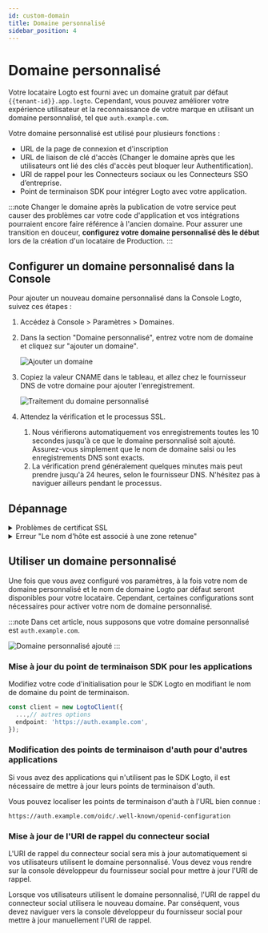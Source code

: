 ```yaml
---
id: custom-domain
title: Domaine personnalisé
sidebar_position: 4
---
```


# Domaine personnalisé

Votre locataire Logto est fourni avec un domaine gratuit par défaut `{{tenant-id}}.app.logto`. Cependant, vous pouvez améliorer votre expérience utilisateur et la reconnaissance de votre marque en utilisant un domaine personnalisé, tel que `auth.example.com`.

Votre domaine personnalisé est utilisé pour plusieurs fonctions :

- URL de la page de connexion et d'inscription
- URL de liaison de clé d'accès (Changer le domaine après que les utilisateurs ont lié des clés d'accès peut bloquer leur Authentification).
- URI de rappel pour les Connecteurs sociaux ou les Connecteurs SSO d’entreprise.
- Point de terminaison SDK pour intégrer Logto avec votre application.

:::note
Changer le domaine après la publication de votre service peut causer des problèmes car votre code d'application et vos intégrations pourraient encore faire référence à l'ancien domaine. Pour assurer une transition en douceur, **configurez votre domaine personnalisé dès le début** lors de la création d'un locataire de Production.
:::

## Configurer un domaine personnalisé dans la Console

Pour ajouter un nouveau domaine personnalisé dans la Console Logto, suivez ces étapes :

1. Accédez à <CloudLink to="/tenant-settings/domains">Console > Paramètres > Domaines</CloudLink>.
2. Dans la section "Domaine personnalisé", entrez votre nom de domaine et cliquez sur "ajouter un domaine".

   ![Ajouter un domaine](./assets/custom-domain-section.jpeg)

3. Copiez la valeur CNAME dans le tableau, et allez chez le fournisseur DNS de votre domaine pour ajouter l'enregistrement.

   ![Traitement du domaine personnalisé](./assets/custom-domain-processing.jpeg)

4. Attendez la vérification et le processus SSL.
   1. Nous vérifierons automatiquement vos enregistrements toutes les 10 secondes jusqu'à ce que le domaine personnalisé soit ajouté. Assurez-vous simplement que le nom de domaine saisi ou les enregistrements DNS sont exacts.
   2. La vérification prend généralement quelques minutes mais peut prendre jusqu'à 24 heures, selon le fournisseur DNS. N'hésitez pas à naviguer ailleurs pendant le processus.

## Dépannage

<details>
<summary>Problèmes de certificat SSL</summary>

Si vous rencontrez des problèmes de certificat SSL lors de la configuration de votre domaine personnalisé, cela peut être lié aux enregistrements CAA dans votre configuration DNS. Les enregistrements CAA spécifient quelles autorités de certification (CA) sont autorisées à émettre des certificats pour votre domaine.

Pour dépanner et résoudre les problèmes de certificat SSL liés aux enregistrements CAA, consultez la [documentation de Cloudflare](https://developers.cloudflare.com/ssl/edge-certificates/caa-records/) sur les enregistrements CAA.

</details>

<details>
<summary>Erreur "Le nom d'hôte est associé à une zone retenue"</summary>

Si vous rencontrez le message d'erreur "Le nom d'hôte est associé à une zone retenue, veuillez contacter le propriétaire pour faire lever la retenue" lors de l'ajout d'un domaine personnalisé, cela signifie que le domaine est déjà dans la zone Cloudflare, et qu'il est défini sur le statut "Zone Hold". Consultez cette [documentation Cloudflare](https://developers.cloudflare.com/fundamentals/setup/account/account-security/zone-holds/) pour plus d'informations.

Pour résoudre ce problème, vous devrez libérer la retenue de zone. Suivez le lien ci-dessus pour obtenir des instructions sur la façon de libérer la retenue de zone dans Cloudflare.

</details>

## Utiliser un domaine personnalisé

Une fois que vous avez configuré vos paramètres, à la fois votre nom de domaine personnalisé et le nom de domaine Logto par défaut seront disponibles pour votre locataire. Cependant, certaines configurations sont nécessaires pour activer votre nom de domaine personnalisé.

:::note
Dans cet article, nous supposons que votre domaine personnalisé est `auth.example.com`.

![Domaine personnalisé ajouté](./assets/custom-domain-added.jpeg)
:::

### Mise à jour du point de terminaison SDK pour les applications

Modifiez votre code d'initialisation pour le SDK Logto en modifiant le nom de domaine du point de terminaison.

```typescript
const client = new LogtoClient({
  ...,// autres options
  endpoint: 'https://auth.example.com',
});
```

### Modification des points de terminaison d'auth pour d'autres applications

Si vous avez des applications qui n'utilisent pas le SDK Logto, il est nécessaire de mettre à jour leurs points de terminaison d'auth.

Vous pouvez localiser les points de terminaison d'auth à l'URL bien connue :

```
https://auth.example.com/oidc/.well-known/openid-configuration
```

### Mise à jour de l'URI de rappel du connecteur social

L'URI de rappel du connecteur social sera mis à jour automatiquement si vos utilisateurs utilisent le domaine personnalisé. Vous devez vous rendre sur la console développeur du fournisseur social pour mettre à jour l'URI de rappel.

Lorsque vos utilisateurs utilisent le domaine personnalisé, l'URI de rappel du connecteur social utilisera le nouveau domaine. Par conséquent, vous devez naviguer vers la console développeur du fournisseur social pour mettre à jour manuellement l'URI de rappel.
